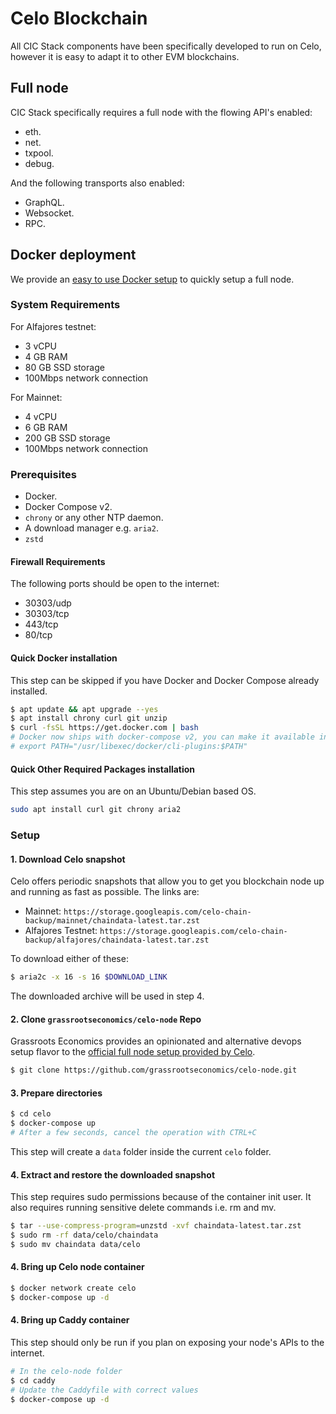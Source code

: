 
# Celo Blockchain

All CIC Stack components have been specifically developed to run on Celo, however it is easy to adapt it to other EVM blockchains.

## Full node

CIC Stack specifically requires a full node with the flowing API's enabled:

- eth.
- net.
- txpool.
- debug.

And the following transports also enabled:

- GraphQL.
- Websocket.
- RPC.

## Docker deployment

We provide an [easy to use Docker setup](https://github.com/grassrootseconomics/celo-node) to quickly setup a full node.

### System Requirements

For Alfajores testnet:

- 3 vCPU
- 4 GB RAM
- 80 GB SSD storage
- 100Mbps network connection

For Mainnet:

- 4 vCPU
- 6 GB RAM
- 200 GB SSD storage
- 100Mbps network connection


### Prerequisites

- Docker.
- Docker Compose v2.
- `chrony` or any other NTP daemon.
- A download manager e.g. `aria2`.
- `zstd`

#### Firewall Requirements

The following ports should be open to the internet:

- 30303/udp
- 30303/tcp
- 443/tcp
- 80/tcp

#### Quick Docker installation

<Callout type="info" emoji="ℹ️">
  This step can be skipped if you have Docker and Docker Compose already installed.
</Callout>


```bash
$ apt update && apt upgrade --yes
$ apt install chrony curl git unzip
$ curl -fsSL https://get.docker.com | bash
# Docker now ships with docker-compose v2, you can make it available in path by adding the following line to your .profile
# export PATH="/usr/libexec/docker/cli-plugins:$PATH"
```

#### Quick Other Required Packages installation

<Callout type="info" emoji="ℹ️">
  This step assumes you are on an Ubuntu/Debian based OS.
</Callout>

```bash
sudo apt install curl git chrony aria2
```

### Setup

#### 1. Download Celo snapshot

Celo offers periodic snapshots that allow you to get you blockchain node up and running as fast as possible. The links are:

- Mainnet: `https://storage.googleapis.com/celo-chain-backup/mainnet/chaindata-latest.tar.zst`
- Alfajores Testnet: `https://storage.googleapis.com/celo-chain-backup/alfajores/chaindata-latest.tar.zst`

To download either of these:

```bash
$ aria2c -x 16 -s 16 $DOWNLOAD_LINK
```

The downloaded archive will be used in step 4.

#### 2. Clone `grassrootseconomics/celo-node` Repo

Grassroots Economics provides an opinionated and alternative devops setup flavor to the [official full node setup provided by Celo](https://docs.celo.org/network/node/run-mainnet).


```bash
$ git clone https://github.com/grassrootseconomics/celo-node.git
```

#### 3. Prepare directories

```bash
$ cd celo
$ docker-compose up
# After a few seconds, cancel the operation with CTRL+C
```

This step will create a `data` folder inside the current `celo` folder.

#### 4. Extract and restore the downloaded snapshot

<Callout type="warning" emoji="⚠️">
  This step requires sudo permissions because of the container init user. It also requires running sensitive delete commands i.e. rm and mv.
</Callout>

```bash
$ tar --use-compress-program=unzstd -xvf chaindata-latest.tar.zst
$ sudo rm -rf data/celo/chaindata
$ sudo mv chaindata data/celo
```

#### 4. Bring up Celo node container

```bash
$ docker network create celo
$ docker-compose up -d
```

#### 4. Bring up Caddy container

<Callout type="info" emoji="ℹ️">
  This step should only be run if you plan on exposing your node's APIs to the internet.
</Callout>

```bash
# In the celo-node folder
$ cd caddy
# Update the Caddyfile with correct values
$ docker-compose up -d
```